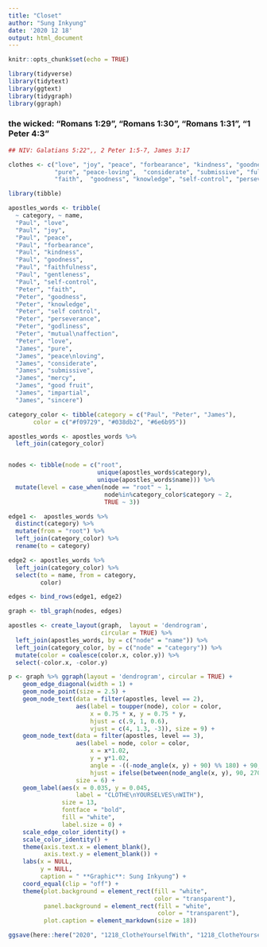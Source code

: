 ```yaml
---
title: "Closet"
author: "Sung Inkyung"
date: '2020 12 18'
output: html_document
---
```


```r
knitr::opts_chunk$set(echo = TRUE)
```

```r
library(tidyverse)
library(tidytext)
library(ggtext)
library(tidygraph)
library(ggraph)
```
### the wicked: "Romans 1:29", "Romans 1:30", "Romans 1:31", "1 Peter 4:3"

```r
## NIV: Galatians 5:22",, 2 Peter 1:5-7, James 3:17

clothes <- c("love", "joy", "peace", "forbearance", "kindness", "goodness", "faithfulness", "gentleness", "self-control",
             "pure", "peace-loving",  "considerate", "submissive", "full of mercy", "good fruit", "impartial", "sincere",
             "faith",  "goodness", "knowledge", "self-control", "perseverance", "godliness", "mutual affection", "love")

library(tibble)

apostles_words <- tribble(
  ~ category, ~ name,
  "Paul", "love",
  "Paul", "joy",
  "Paul", "peace",
  "Paul", "forbearance",
  "Paul", "kindness",
  "Paul", "goodness",
  "Paul", "faithfulness",
  "Paul", "gentleness",
  "Paul", "self-control",
  "Peter", "faith",
  "Peter", "goodness",
  "Peter", "knowledge",
  "Peter", "self control",
  "Peter", "perseverance",
  "Peter", "godliness",
  "Peter", "mutual\naffection",
  "Peter", "love",
  "James", "pure",
  "James", "peace\nloving",
  "James", "considerate",
  "James", "submissive",
  "James", "mercy",
  "James", "good fruit",
  "James", "impartial",
  "James", "sincere")


```


```r
category_color <- tibble(category = c("Paul", "Peter", "James"),
       color = c("#f09729", "#038db2", "#6e6b95"))

apostles_words <- apostles_words %>% 
  left_join(category_color)


nodes <- tibble(node = c("root",
                         unique(apostles_words$category),
                         unique(apostles_words$name))) %>% 
  mutate(level = case_when(node == "root" ~ 1,
                           node%in%category_color$category ~ 2,
                           TRUE ~ 3))
```


```r
edge1 <-  apostles_words %>% 
  distinct(category) %>% 
  mutate(from = "root") %>% 
  left_join(category_color) %>% 
  rename(to = category)

edge2 <- apostles_words %>% 
  left_join(category_color) %>% 
  select(to = name, from = category,
         color)

edges <- bind_rows(edge1, edge2)

graph <- tbl_graph(nodes, edges)
```


```r
apostles <- create_layout(graph,  layout = 'dendrogram', 
                          circular = TRUE) %>% 
  left_join(apostles_words, by = c("node" = "name")) %>% 
  left_join(category_color, by = c("node" = "category")) %>% 
  mutate(color = coalesce(color.x, color.y)) %>% 
  select(-color.x, -color.y)

```
```r
p <- graph %>% ggraph(layout = 'dendrogram', circular = TRUE) + 
    geom_edge_diagonal(width = 1) +
    geom_node_point(size = 2.5) +
    geom_node_text(data = filter(apostles, level == 2), 
                   aes(label = toupper(node), color = color, 
                       x = 0.75 * x, y = 0.75 * y, 
                       hjust = c(.9, 1, 0.6), 
                       vjust = c(4, 1.3, -3)), size = 9) +
    geom_node_text(data = filter(apostles, level == 3), 
                   aes(label = node, color = color,
                       x = x*1.02, 
                       y = y*1.02, 
                       angle = -((-node_angle(x, y) + 90) %% 180) + 90, 
                       hjust = ifelse(between(node_angle(x, y), 90, 270), 1, 0)),
                   size = 6) +
    geom_label(aes(x = 0.035, y = 0.045, 
                   label = "CLOTHE\nYOURSELVES\nWITH"), 
               size = 13, 
               fontface = "bold",
               fill = "white", 
               label.size = 0) +
    scale_edge_color_identity() +
    scale_color_identity() +
    theme(axis.text.x = element_blank(),
          axis.text.y = element_blank()) +
    labs(x = NULL,
         y = NULL,
         caption = " **Graphic**: Sung Inkyung") +
    coord_equal(clip = "off") +
    theme(plot.background = element_rect(fill = "white",
                                         color = "transparent"),
          panel.background = element_rect(fill = "white",
                                          color = "transparent"),
          plot.caption = element_markdown(size = 18))

ggsave(here::here("2020", "1218_ClotheYourselfWith", "1218_ClotheYourselvesWith.png"), width = 45, height = 42.5, units = "cm")
```
